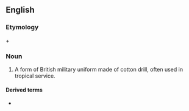 ==English==

===Etymology===
{{m|en|khaki||the colour}} + {{m|en|drill||cotton fabric}}

===Noun===
{{en-noun|~}}

# A form of British military uniform made of cotton drill, often used in tropical service.

====Derived terms====
* {{l|en|KD}}